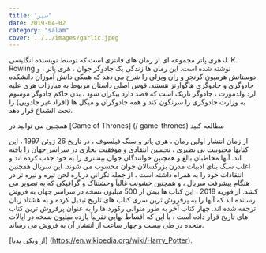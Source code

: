 ```yaml
---
title: 'سیر'
date: 2019-04-02
category: "salam"
cover: ../../images/garlic.jpeg
---
```

هری پاتر مجموعه ای از رمان های فانتزی است که توسط نویسنده انگلیسی J. K. Rowling نوشته شده است. این رمان ها زندگی یک جادوگر جوان ، هری پاتر ، و دوستانش هرمیون گرنجر و ران ویزلی را شرح می دهد که همگی دانش آموزان دانشکده جادوگری و جادوگری هاگوارتز هستند. قوس اصلی داستان مربوط به مبارزات هری علیه لرد ولدمورت ، جادوگر تاریک است که قصد دارد بیکران شود ، بدن حاکم جادوگر موسوم به وزارت جادوگری را سرنگون کند و همه جادوگران و میگل ها (افراد غیر جادویی) را تحت الشعاع قرار دهد.

همچنین می توانید در [Game of Thrones] (/ game-thrones) مطالعه کنید

از زمان انتشار اولین رمان ، هری پاتر و سنگ فیلسوف ، در تاریخ 26 ژوئن 1997 ، این کتابها محبوبیت بی نظیری ، تحسین انتقادی و موفقیت تجاری در سراسر جهان را یافته اند. آنها مخاطبان بالغ و همچنین خوانندگان جوان بیشتری را به خود جذب کرده اند و اغلب سنگ بنای ادبیات مدرن بزرگسالان جوان محسوب می شوند. این سریال همچنین انتقادات خود را به همراه داشته است ، از جمله نگرانی درباره لحن تیره و تیره تر در هنگام پیشرفت سریال ، و همچنین خشونت غالباً وحشتناک و گرافیکی که به تصویر می کشد. از فوریه 2018 ، این کتاب ها بیش از 500 میلیون نسخه در سراسر جهان به فروش رسانده اند که آنها را به پرفروش ترین سری کتاب های تاریخ تبدیل کرده و به هشتاد زبان ترجمه شده اند. چهار کتاب آخر به طور متوالی رکورد ها را به عنوان پرفروش ترین کتاب های تاریخ قرار داده است ، با این که اقساط نهایی تقریباً یازده میلیون نسخه در ایالات متحده در طی بیست و چهار ساعت از انتشار آن به فروش می رساند.

[از ویکی پدیا] (https://en.wikipedia.org/wiki/Harry_Potter).